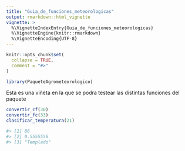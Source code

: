 ```yaml
---
title: "Guia_de_funciones_meteorologicas"
output: rmarkdown::html_vignette
vignette: >
  %\VignetteIndexEntry{Guia_de_funciones_meteorologicas}
  %\VignetteEngine{knitr::rmarkdown}
  %\VignetteEncoding{UTF-8}
---
```


```r
knitr::opts_chunk$set(
  collapse = TRUE,
  comment = "#>"
)
```

```r
library(PaqueteAgrometeorologico)
```

Esta es una viñeta en la que se podra testear las distintas funciones del paquete

```r
convertir_cf(30)
convertir_fc(33)
clasificar_temperatura(21)

#> [1] 86
#> [2] 0.5555556
#> [3] "Templado"
```






